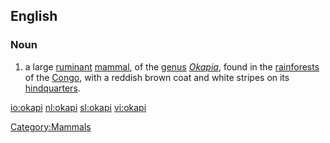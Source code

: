 ==English==
===Noun===
{{wikipedia}}
{{en-noun}}
# a large [[ruminant]] [[mammal]], of the [[genus]] ''[[Okapia]]'', found in the [[rainforest]]s of the [[Congo]], with a reddish brown coat and white stripes on its [[hindquarters]].

[[Category:Mammals]]

[[io:okapi]]
[[nl:okapi]]
[[sl:okapi]]
[[vi:okapi]]